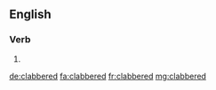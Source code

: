 ==English==

===Verb===
{{head|en|verb form}}

# {{en-past of|clabber}}

[[de:clabbered]]
[[fa:clabbered]]
[[fr:clabbered]]
[[mg:clabbered]]